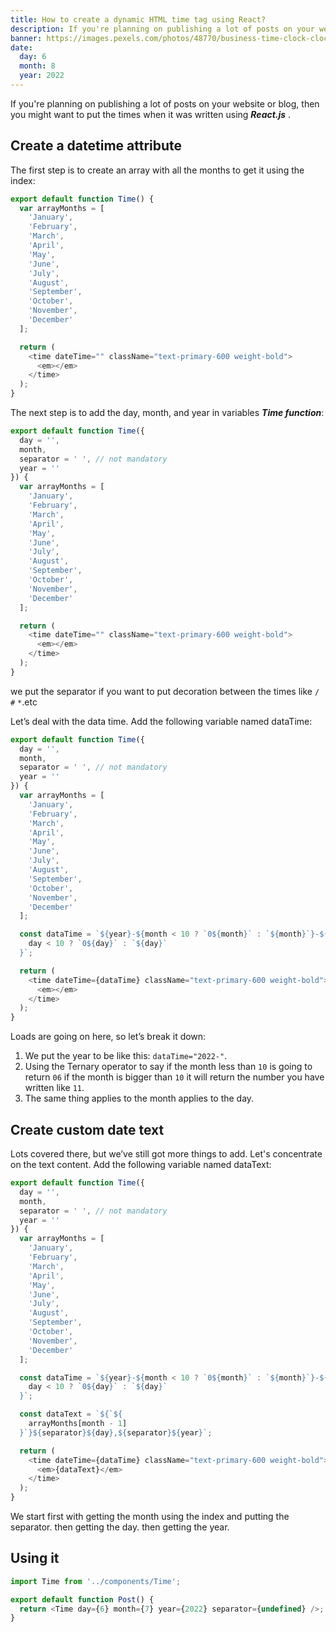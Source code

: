 ```yaml
---
title: How to create a dynamic HTML time tag using React?
description: If you're planning on publishing a lot of posts on your website or blog, then you might want to put the times when it was written using React.js.
banner: https://images.pexels.com/photos/48770/business-time-clock-clocks-48770.jpeg?auto=compress&cs=tinysrgb&w=1260&h=750&dpr=1
date:
  day: 6
  month: 8
  year: 2022
---
```


If you're planning on publishing a lot of posts on your website or blog, then you might want to put
the times when it was written using **_React.js_** .

## Create a datetime attribute

The first step is to create an array with all the months to get it using the index:

```js
export default function Time() {
  var arrayMonths = [
    'January',
    'February',
    'March',
    'April',
    'May',
    'June',
    'July',
    'August',
    'September',
    'October',
    'November',
    'December'
  ];

  return (
    <time dateTime="" className="text-primary-600 weight-bold">
      <em></em>
    </time>
  );
}
```

The next step is to add the day, month, and year in variables **_Time function_**:

```js
export default function Time({
  day = '',
  month,
  separator = ' ', // not mandatory
  year = ''
}) {
  var arrayMonths = [
    'January',
    'February',
    'March',
    'April',
    'May',
    'June',
    'July',
    'August',
    'September',
    'October',
    'November',
    'December'
  ];

  return (
    <time dateTime="" className="text-primary-600 weight-bold">
      <em></em>
    </time>
  );
}
```

we put the separator if you want to put decoration between the times like `/` `#` `*`.etc

Let’s deal with the data time. Add the following variable named dataTime:

```js
export default function Time({
  day = '',
  month,
  separator = ' ', // not mandatory
  year = ''
}) {
  var arrayMonths = [
    'January',
    'February',
    'March',
    'April',
    'May',
    'June',
    'July',
    'August',
    'September',
    'October',
    'November',
    'December'
  ];

  const dataTime = `${year}-${month < 10 ? `0${month}` : `${month}`}-${
    day < 10 ? `0${day}` : `${day}`
  }`;

  return (
    <time dateTime={dataTime} className="text-primary-600 weight-bold">
      <em></em>
    </time>
  );
}
```

Loads are going on here, so let’s break it down:

1. We put the year to be like this: `dataTime="2022-"`.
2. Using the Ternary operator to say if the month less than `10` is going to return `06`
   if the month is bigger than `10` it will return the number you have written like `11`.
3. The same thing applies to the month applies to the day.

## Create custom date text

Lots covered there, but we’ve still got more things to add.
Let's concentrate on the text content. Add the following variable named dataText:

```js
export default function Time({
  day = '',
  month,
  separator = ' ', // not mandatory
  year = ''
}) {
  var arrayMonths = [
    'January',
    'February',
    'March',
    'April',
    'May',
    'June',
    'July',
    'August',
    'September',
    'October',
    'November',
    'December'
  ];

  const dataTime = `${year}-${month < 10 ? `0${month}` : `${month}`}-${
    day < 10 ? `0${day}` : `${day}`
  }`;

  const dataText = `${`${
    arrayMonths[month - 1]
  }`}${separator}${day},${separator}${year}`;

  return (
    <time dateTime={dataTime} className="text-primary-600 weight-bold">
      <em>{dataText}</em>
    </time>
  );
}
```

We start first with getting the month using the index and putting the separator.
then getting the day. then getting the year.

## Using it

```js
import Time from '../components/Time';

export default function Post() {
  return <Time day={6} month={7} year={2022} separator={undefined} />;
}
```
